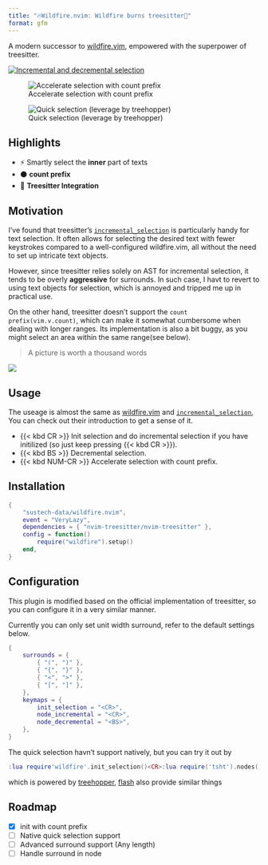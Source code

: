 ```yaml
---
title: "🔥Wildfire.nvim: Wildfire burns treesitter🌲"
format: gfm
---
```


A modern successor to [wildfire.vim](https://github.com/gcmt/wildfire.vim), empowered with the superpower of
treesitter. 

::: {layout="[[1],[1,1]]"}

[![Incremental and decremental selection](https://asciinema.org/a/TKD1XZ85IAtN0m5JwlvinRIZP.svg)](https://asciinema.org/a/TKD1XZ85IAtN0m5JwlvinRIZP)

![Accelerate selection with count prefix](assets/count.gif)

![Quick selection (leverage by treehopper)](assets/quick.gif)

:::

## Highlights
 
- ⚡ Smartly select the **inner** part of texts
- ⚫ **count prefix**
- 🌳 **Treesitter Integration**

## Motivation

I've found that treesitter's [`incremental_selection`](https://www.reddit.com/r/neovim/comments/r10llx/the_most_amazing_builtin_feature_nobody_ever/) is particularly handy for text selection. It often allows for selecting the desired text with fewer keystrokes compared to a well-configured wildfire.vim, all without the need to set up intricate text objects. 

However, since treesitter relies solely on AST for incremental selection, it tends to be overly **aggressive** for surrounds. In such case, I havt to revert to using text objects for selection, which is annoyed and tripped me up in practical use. 

On the other hand, treesitter doesn't support the `count prefix(vim.v.count)`, which can make it somewhat cumbersome when dealing with longer ranges. Its implementation is also a bit buggy, as you might select an area within the same range(see below).

> A picture is worth a thousand words 

![](assets/comp.gif)

## Usage

The useage is almost the same as [wildfire.vim](https://github.com/gcmt/wildfire.vim) and [`incremental_selection`](https://www.reddit.com/r/neovim/comments/r10llx/the_most_amazing_builtin_feature_nobody_ever/), You can check out their introduction to get a sense of it.

- {{< kbd CR >}} Init selection and do incremental selection if you have initilized (so just keep pressing {{< kbd CR >}}).
- {{< kbd BS >}} Decremental selection.
- {{< kbd NUM-CR >}} Accelerate selection with count prefix.


## Installation

```lua
{
    "sustech-data/wildfire.nvim",
    event = "VeryLazy",
    dependencies = { "nvim-treesitter/nvim-treesitter" },
    config = function()
        require("wildfire").setup()
    end,
}
```

## Configuration

This plugin is modified based on the official implementation of treesitter, so you can configure it in a very similar manner.

Currently you can only set unit width surround, refer to the default settings below.

```lua
{
    surrounds = {
        { "(", ")" },
        { "{", "}" },
        { "<", ">" },
        { "[", "]" },
    },
    keymaps = {
        init_selection = "<CR>",
        node_incremental = "<CR>",
        node_decremental = "<BS>",
    },
}
```
The quick selection havn't support natively, but you can try it out by

```lua
:lua require'wildfire'.init_selection()<CR>:lua require('tsht').nodes()<CR>
```

which is powered by [treehopper](https://github.com/mfussenegger/nvim-treehopper), [flash](https://github.com/folke/flash.nvim/tree/main) also provide similar things


## Roadmap

- [x] init with count prefix
- [ ] Native quick selection support
- [ ] Advanced surround support (Any length)
- [ ] Handle surround in node
